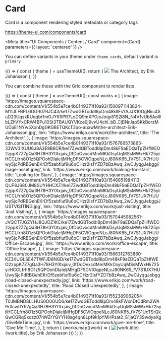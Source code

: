 
# Card

Card is a component rendering styled metadata or category tags

https://theme-ui.com/components/card

<Meta title="UI Components / Content / Card" component={Card} parameters={{ layout: 'centered' }} />

<Props of={Card} />

You can define variants in your theme under `theme.cards`, default variant is `primary`

<Preview>
  <Story name="Default">
    {() => {
      const { theme } = useThemeUI();
      return (
        <Card variant={select('Variant', theme ? Object.keys(theme.cards || {}) : [], 'primary')}>
          <Image src="https://images.squarespace-cdn.com/content/v1/554b5e7ce4b0149371f10a93/1500971143824-M11JLFBPL6GGR07RJC43/ke17ZwdGBToddI8pDm48kIIFsYAJJX10OgNkc4SuD20UqsxRUqqbr1mOJYKfIPR7LoDQ9mXPOjoJoqy81S2I8N_N4V1vUb5AoIIIbLZhVYxCRW4BPu10St3TBAUQYVKce0j9vvU4chI_bB_CjBNrJapSKkBorzMUDpE1NYw5XxnDgGKGBETQKcT3bo-auxwM/the-architect-Erik-Johansson.jpg?format=640w" />
          <Text as="p">
            <Link
              href="https://www.erikjo.com/work/the-architect"
              target="_blank"
              rel="noopener noreferrer"
            >
              The Architect, by Erik Johansson
            </Link>
          </Text>
        </Card>
      );
    }}
  </Story>
</Preview>

You can combine those with the Grid component to render lists

<Preview>
  <Story name="Grid">
    {() => {
      const { theme } = useThemeUI();
      const works = [
        {
          image:
            'https://images.squarespace-cdn.com/content/v1/554b5e7ce4b0149371f10a93/1500971143824-M11JLFBPL6GGR07RJC43/ke17ZwdGBToddI8pDm48kIIFsYAJJX10OgNkc4SuD20UqsxRUqqbr1mOJYKfIPR7LoDQ9mXPOjoJoqy81S2I8N_N4V1vUb5AoIIIbLZhVYxCRW4BPu10St3TBAUQYVKce0j9vvU4chI_bB_CjBNrJapSKkBorzMUDpE1NYw5XxnDgGKGBETQKcT3bo-auxwM/the-architect-Erik-Johansson.jpg',
          link: 'https://www.erikjo.com/work/the-architect',
          title: 'The Architect',
        },
        {
          image:
            'https://images.squarespace-cdn.com/content/v1/554b5e7ce4b0149371f10a93/1576786573865-33WV3IXUU6J8A3E9B6OR/ke17ZwdGBToddI8pDm48kF9aEDQaTpZHfWEO2zppK7Z7gQa3H78H3Y0txjaiv_0fDoOvxcdMmMKkDsyUqMSsMWxHk725yiiHCCLfrh8O1z5QPOohDIaIeljMHgDF5CVlOqpeNLcJ80NK65_fV7S1UX7HUUwySjcPdRBGehEKrDf5zebfiuf9u6oCHzr2lsfYZD7bBzAwq_2wCJyqgJebgg/image-asset.jpeg',
          link: 'https://www.erikjo.com/work/looking-for-stars',
          title: 'Looking for Stars',
        },
        {
          image:
            'https://images.squarespace-cdn.com/content/v1/554b5e7ce4b0149371f10a93/1546851984113-QUF8J680JM8SUYHHCXZ1/ke17ZwdGBToddI8pDm48kF9aEDQaTpZHfWEO2zppK7Z7gQa3H78H3Y0txjaiv_0fDoOvxcdMmMKkDsyUqMSsMWxHk725yiiHCCLfrh8O1z5QPOohDIaIeljMHgDF5CVlOqpeNLcJ80NK65_fV7S1UX7HUUwySjcPdRBGehEKrDf5zebfiuf9u6oCHzr2lsfYZD7bBzAwq_2wCJyqgJebgg/JUSTVISITING.jpg',
          link: 'https://www.erikjo.com/work/just-visiting',
          title: 'Just Visiting',
        },
        {
          image:
            'https://images.squarespace-cdn.com/content/v1/554b5e7ce4b0149371f10a93/1570445982561-JVQCT7JGZYHJ8QJOZ1KC/ke17ZwdGBToddI8pDm48kF9aEDQaTpZHfWEO2zppK7Z7gQa3H78H3Y0txjaiv_0fDoOvxcdMmMKkDsyUqMSsMWxHk725yiiHCCLfrh8O1z5QPOohDIaIeljMHgDF5CVlOqpeNLcJ80NK65_fV7S1UX7HUUwySjcPdRBGehEKrDf5zebfiuf9u6oCHzr2lsfYZD7bBzAwq_2wCJyqgJebgg/Office-Escape.jpg',
          link: 'https://www.erikjo.com/work/office-escape',
          title: 'Office Escape',
        },
        {
          image:
            'https://images.squarespace-cdn.com/content/v1/554b5e7ce4b0149371f10a93/1566312763860-KZ3KUGLSE47TWFJD8NGD/ke17ZwdGBToddI8pDm48kF9aEDQaTpZHfWEO2zppK7Z7gQa3H78H3Y0txjaiv_0fDoOvxcdMmMKkDsyUqMSsMWxHk725yiiHCCLfrh8O1z5QPOohDIaIeljMHgDF5CVlOqpeNLcJ80NK65_fV7S1UX7HUUwySjcPdRBGehEKrDf5zebfiuf9u6oCHzr2lsfYZD7bBzAwq_2wCJyqgJebgg/road-closed-unexpectedly.jpg',
          link: 'https://www.erikjo.com/work/road-closed-unexpectedly',
          title: 'Road Closed Unexpectedly',
        },
        {
          image:
            'https://images.squarespace-cdn.com/content/v1/554b5e7ce4b0149371f10a93/1552389062054-T0JMBND8LLHUS0O0OUD6/ke17ZwdGBToddI8pDm48kFWxnDtCdRm2WA9rXcwtIYR7gQa3H78H3Y0txjaiv_0fDoOvxcdMmMKkDsyUqMSsMWxHk725yiiHCCLfrh8O1z5QPOohDIaIeljMHgDF5CVlOqpeNLcJ80NK65_fV7S1UcTSrQkGwCGRqSxozz07hWZrYGYYH8sg4qn8Lpf9k1pYMHPsat2_S1jaQY3SwdyaXg/GiveMeTime.jpg',
          link: 'https://www.erikjo.com/work/give-me-time',
          title: 'Give Me Time',
        },
      ];
      return (
        <Grid gap={4} columns={[1, 2, null, 3]}>
          {works.map((work) => (
            <Card
              key={`erik-johansson.work.${work.title.replace(' ', '-')}`}
              variant={select('Variant', theme ? Object.keys(theme.cards || {}) : [], 'primary')}
            >
              <Image alt={work.title} src={`${work.image}?format=640w`} />
              <Text as="p">
                <Link href={work.link} target="_blank" rel="noopener noreferrer">
                  {work.title}, by Erik Johansson
                </Link>
              </Text>
            </Card>
          ))}
        </Grid>
      );
    }}
  </Story>
</Preview>

